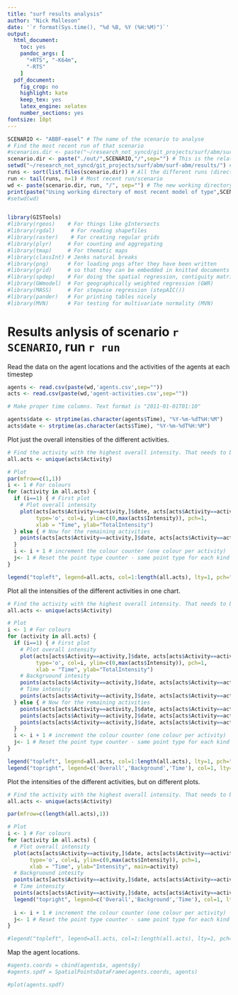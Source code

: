 ```yaml
---
title: "surf results analysis"
author: "Nick Malleson"
date: '`r format(Sys.time(), "%d %B, %Y (%H:%M)")`'
output:
  html_document: 
    toc: yes
    pandoc_args: [
      "+RTS", "-K64m",
      "-RTS"
    ]
  pdf_document:
    fig_crop: no
    highlight: kate
    keep_tex: yes
    latex_engine: xelatex
    number_sections: yes
fontsize: 10pt
---
```


```r






SCENARIO <- "ABBF-easel" # The name of the scenario to analyse
# Find the most recent run of that scenario
#scenarios.dir <- paste("~/research_not_syncd/git_projects/surf/abm/surf-abm/results/out/",SCENARIO,"/",sep="")
scenario.dir <- paste("./out/",SCENARIO,"/",sep="") # This is the relative directory of the scenario 
setwd("~/research_not_syncd/git_projects/surf/abm/surf-abm/results/") # This is only required when running directly in R(Studio)
runs <- sort(list.files(scenario.dir)) # All the different runs (directories)
run <- tail(runs, n=1) # Most recent run/scenario
wd <- paste(scenario.dir, run, "/", sep="") # The new working directory
print(paste("Using working directory of most recent model of type",SCENARIO,":",wd))
#setwd(wd)


library(GISTools)
#library(rgeos)    # For things like gIntersects
#library(rgdal)     # For reading shapefiles
#library(raster)    # For creating regular grids
#library(plyr)     # For counting and aggregating
#library(tmap)     # For thematic maps
#library(classInt) # Jenks natural breaks
#library(png)      # For loading pngs after they have been written
#library(grid)     # so that they can be embedded in knitted documents
#library(spdep)    # For doing the spatial regression, contiguity matrices, etc.
#library(GWmodel)  # For geographically weighted regression (GWR)
#library(MASS)     # For stepwise regression (stepAIC())
#library(pander)   # For printing tables nicely
#library(MVN)      # For testing for multivariate normality (MVN)

```

# Results anlysis of scenario `r SCENARIO`, run `r run`

Read the data on the agent locations and the activities of the agents at each timestep


```r
agents <- read.csv(paste(wd,'agents.csv',sep=""))
acts <- read.csv(paste(wd,'agent-activities.csv',sep=""))

# Make proper time columns. Text format is "2011-01-01T01:10"

agents$date <- strptime(as.character(agents$Time), "%Y-%m-%dT%H:%M")
acts$date <- strptime(as.character(acts$Time), "%Y-%m-%dT%H:%M")
```


Plot just the overall intensities of the different activities.

```r

# Find the activity with the highest overall intensity. That needs to be plotted first
all.acts <- unique(acts$Activity)

# Plot
par(mfrow=c(1,1))
i <- 1 # For colours
for (activity in all.acts) {
  if (i==1) { # First plot
    # Plot overall intensity
    plot(acts[acts$Activity==activity,]$date, acts[acts$Activity==activity,]$Intensity, 
         type='o', col=i, ylim=c(0,max(acts$Intensity)), pch=1,
         xlab = "Time", ylab="TotalIntensity")
  } else { # Now for the remaining activities
    points(acts[acts$Activity==activity,]$date, acts[acts$Activity==activity,]$Intensity, type='o', col=i )
  }
  i <- i + 1 # increment the colour counter (one colour per activity)
  j<- 1 # Reset the point type counter - same point type for each kind of intensity (total, background, time)
}

legend("topleft", legend=all.acts, col=1:length(all.acts), lty=1, pch="o")


```


Plot all the intensities of the different activities in one chart.

```r

# Find the activity with the highest overall intensity. That needs to be plotted first
all.acts <- unique(acts$Activity)

# Plot
i <- 1 # For colours
for (activity in all.acts) {
  if (i==1) { # First plot
    # Plot overall intensity
    plot(acts[acts$Activity==activity,]$date, acts[acts$Activity==activity,]$Intensity, 
         type='o', col=i, ylim=c(0,max(acts$Intensity)), pch=1,
         xlab = "Time", ylab="TotalIntensity")
    # Backgruound intesity
    points(acts[acts$Activity==activity,]$date, acts[acts$Activity==activity,]$BackgroundIntensity, type='o', col=i, pch=2)
    # Time intensity
    points(acts[acts$Activity==activity,]$date, acts[acts$Activity==activity,]$TimeIntensity, type='o', col=i, pch=3)
  } else { # Now for the remaining activities
    points(acts[acts$Activity==activity,]$date, acts[acts$Activity==activity,]$Intensity, type='o', col=i, pch=1)
    points(acts[acts$Activity==activity,]$date, acts[acts$Activity==activity,]$BackgroundIntensity, type='o', col=i, pch=2)
    points(acts[acts$Activity==activity,]$date, acts[acts$Activity==activity,]$TimeIntensity, type='o', col=i, pch=3)
  }
  i <- i + 1 # increment the colour counter (one colour per activity)
  j<- 1 # Reset the point type counter - same point type for each kind of intensity (total, background, time)
}

legend("topleft", legend=all.acts, col=1:length(all.acts), lty=1, pch="o")
legend("topright", legend=c('Overall','Background','Time'), col=1, lty=1, pch=1:3)

```

Plot the intensities of the different activities, but on different plots.

```r

# Find the activity with the highest overall intensity. That needs to be plotted first
all.acts <- unique(acts$Activity)

par(mfrow=c(length(all.acts),1))

# Plot
i <- 1 # For colours
for (activity in all.acts) {
  # Plot overall intensity
  plot(acts[acts$Activity==activity,]$date, acts[acts$Activity==activity,]$Intensity, 
       type='o', col=i, ylim=c(0,max(acts$Intensity)), pch=1,
       xlab = "Time", ylab="Intensity", main=activity)
  # Backgruound intesity
  points(acts[acts$Activity==activity,]$date, acts[acts$Activity==activity,]$BackgroundIntensity, type='o', col=i, pch=2)
  # Time intensity
  points(acts[acts$Activity==activity,]$date, acts[acts$Activity==activity,]$TimeIntensity, type='o', col=i, pch=3)
  legend("topright", legend=c('Overall','Background','Time'), col=1, lty=1, pch=1:3)
    
  i <- i + 1 # increment the colour counter (one colour per activity)
  j<- 1 # Reset the point type counter - same point type for each kind of intensity (total, background, time)
}

#legend("topleft", legend=all.acts, col=1:length(all.acts), lty=1, pch="o")


```




Map the agent locations.

```r

#agents.coords = cbind(agents$x, agents$y)
#agents.spdf = SpatialPointsDataFrame(agents.coords, agents)

#plot(agents.spdf)

```








